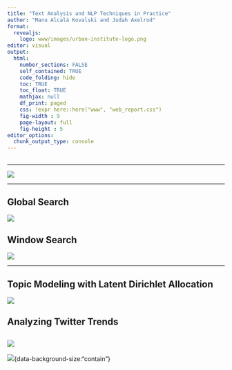 ```yaml
---
title: "Text Analysis and NLP Techniques in Practice"
author: "Manu Alcalá Kovalski and Judah Axelrod"
format: 
  revealjs:
    logo: www/images/urban-institute-logo.png
editor: visual
output:
  html:
    number_sections: FALSE
    self_contained: TRUE
    code_folding: hide
    toc: TRUE
    toc_float: TRUE
    mathjax: null
    df_print: paged    
    css: !expr here::here("www", "web_report.css") 
    fig-width : 9
    page-layout: full
    fig-height : 5
editor_options:
  chunk_output_type: console
---
```



## {background-color="black" background-image="images/DOL-eap.png" data-background-size="contain"}

---

![](images/communities-dictionary.png)

---


## Global Search

![](images/communities-frequency-global-eap.png)

## Window Search

![](images/communities-frequency-window-eap.png)

---

## Topic Modeling with Latent Dirichlet Allocation

![](images/ap-top-terms.png)

## Analyzing Twitter Trends
![](images/frequency-potus.png)
---

![](images/sentiment-biden.png){data-background-size:"contain"}
